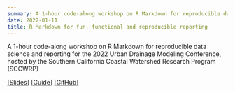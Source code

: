 ```yaml
---
summary: A 1-hour code-along workshop on R Markdown for reproducible data science and reporting for the 2022 Urban Drainage Modeling Conference, hosted by SCCWRP
date: 2022-01-11
title: R Markdown for fun, functional and reproducible reporting
---
```


A 1-hour code-along workshop on R Markdown for reproducible data science and reporting for the 2022 Urban Drainage Modeling Conference, hosted by the Southern California Coastal Watershed Research Program (SCCWRP)

[[Slides]](https://docs.google.com/presentation/d/e/2PACX-1vRZ72QdK_nq-s4hwjLYCgUmDVWMxdAx_WwD6Equ9SgCmjvhmuiw6M4XbqzCqmqKVRIeaUrO1BGGU-q6/pub?start=false&loop=false&delayms=3000) [[Guide]](https://allisonhorst.github.io/udm-rmarkdown/) [[GitHub]](https://github.com/allisonhorst/udm-rmarkdown/)